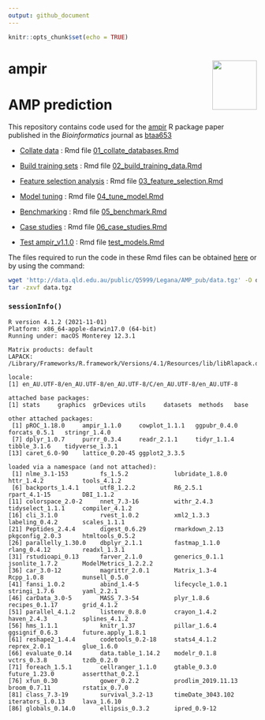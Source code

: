 ```yaml
---
output: github_document
---
```


```r
knitr::opts_chunk$set(echo = TRUE)
```

# ampir <a href='https://github.com/Legana/ampir'><img src="figures/ampir_hex.png" width="90" align="right" height="100" /></a>

# AMP prediction

This repository contains code used for the [ampir](https://github.com/Legana/ampir) R package paper published in the *Bioinformatics* journal as [btaa653](https://academic.oup.com/bioinformatics/article-abstract/doi/10.1093/bioinformatics/btaa653/5873588)

- [Collate data](01_collate_databases.md) : Rmd file [01_collate_databases.Rmd](01_collate_databases.Rmd)
- [Build training sets](02_build_training_data.md) : Rmd file [02_build_training_data.Rmd](02_build_training_data.Rmd)
- [Feature selection analysis](03_feature_selection.md) : Rmd file [03_feature_selection.Rmd](03_feature_selection.Rmd)
- [Model tuning](04_tune_model.md) : Rmd file [04_tune_model.Rmd](04_tune_model.Rmd)
- [Benchmarking](05_benchmark.md) : Rmd file [05_benchmark.Rmd](05_benchmark.Rmd)
- [Case studies](06_case_studies.md) : Rmd file [06_case_studies.Rmd](06_case_studies.Rmd)

- [Test ampir_v1.1.0](test_models.md) : Rmd file [test_models.Rmd](test_models.Rmd)

The files required to run the code in these Rmd files can be obtained [here](http://data.qld.edu.au/public/Q5999/Legana/AMP_pub/data.tgz) or by using the command:


```bash
wget 'http://data.qld.edu.au/public/Q5999/Legana/AMP_pub/data.tgz' -O data.tgz
tar -zxvf data.tgz 
```

### `sessionInfo()`

```
R version 4.1.2 (2021-11-01)
Platform: x86_64-apple-darwin17.0 (64-bit)
Running under: macOS Monterey 12.3.1

Matrix products: default
LAPACK: /Library/Frameworks/R.framework/Versions/4.1/Resources/lib/libRlapack.dylib

locale:
[1] en_AU.UTF-8/en_AU.UTF-8/en_AU.UTF-8/C/en_AU.UTF-8/en_AU.UTF-8

attached base packages:
[1] stats     graphics  grDevices utils     datasets  methods   base     

other attached packages:
 [1] pROC_1.18.0     ampir_1.1.0     cowplot_1.1.1   ggpubr_0.4.0    forcats_0.5.1   stringr_1.4.0  
 [7] dplyr_1.0.7     purrr_0.3.4     readr_2.1.1     tidyr_1.1.4     tibble_3.1.6    tidyverse_1.3.1
[13] caret_6.0-90    lattice_0.20-45 ggplot2_3.3.5  

loaded via a namespace (and not attached):
 [1] nlme_3.1-153         fs_1.5.2             lubridate_1.8.0      httr_1.4.2           tools_4.1.2         
 [6] backports_1.4.1      utf8_1.2.2           R6_2.5.1             rpart_4.1-15         DBI_1.1.2           
[11] colorspace_2.0-2     nnet_7.3-16          withr_2.4.3          tidyselect_1.1.1     compiler_4.1.2      
[16] cli_3.1.0            rvest_1.0.2          xml2_1.3.3           labeling_0.4.2       scales_1.1.1        
[21] Peptides_2.4.4       digest_0.6.29        rmarkdown_2.13       pkgconfig_2.0.3      htmltools_0.5.2     
[26] parallelly_1.30.0    dbplyr_2.1.1         fastmap_1.1.0        rlang_0.4.12         readxl_1.3.1        
[31] rstudioapi_0.13      farver_2.1.0         generics_0.1.1       jsonlite_1.7.2       ModelMetrics_1.2.2.2
[36] car_3.0-12           magrittr_2.0.1       Matrix_1.3-4         Rcpp_1.0.8           munsell_0.5.0       
[41] fansi_1.0.2          abind_1.4-5          lifecycle_1.0.1      stringi_1.7.6        yaml_2.2.1          
[46] carData_3.0-5        MASS_7.3-54          plyr_1.8.6           recipes_0.1.17       grid_4.1.2          
[51] parallel_4.1.2       listenv_0.8.0        crayon_1.4.2         haven_2.4.3          splines_4.1.2       
[56] hms_1.1.1            knitr_1.37           pillar_1.6.4         ggsignif_0.6.3       future.apply_1.8.1  
[61] reshape2_1.4.4       codetools_0.2-18     stats4_4.1.2         reprex_2.0.1         glue_1.6.0          
[66] evaluate_0.14        data.table_1.14.2    modelr_0.1.8         vctrs_0.3.8          tzdb_0.2.0          
[71] foreach_1.5.1        cellranger_1.1.0     gtable_0.3.0         future_1.23.0        assertthat_0.2.1    
[76] xfun_0.30            gower_0.2.2          prodlim_2019.11.13   broom_0.7.11         rstatix_0.7.0       
[81] class_7.3-19         survival_3.2-13      timeDate_3043.102    iterators_1.0.13     lava_1.6.10         
[86] globals_0.14.0       ellipsis_0.3.2       ipred_0.9-12      

```
